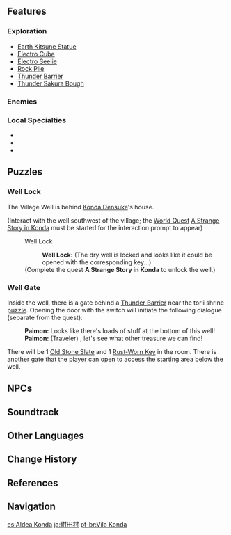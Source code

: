 {{Location Infobox
|image        = Konda Village.png
|type         = Subarea
|region       = Inazuma
|area         = Narukami Island
}}
{{Description|The simple and peaceful Konda Village has long been the premier place for the Shogunate's dye production purposes.<br />But due to the [[Sakoku Decree]] and war, this village seems to have aged prematurely...|[[Expedition]] description}}
{{Location Intro|{{Lang|'''Konda Village'''|ja=紺田村|ja_rm=Konda-mura}}|description=<p>A quaint village, it is known for its signature dish, [[Konda Cuisine]].</p>}}

==Features==
===Exploration===
*[[Earth Kitsune Statue]]
*[[Electro Cube]]
*[[Electro Seelie]]
*[[Rock Pile]]
*[[Thunder Barrier]]
*[[Thunder Sakura Bough]]

===Enemies===
{{Column|2|
* {{Enemy List|Crackling Axe Mitachurl;Electro Hilichurl Grenadier;Electro Slime;Electro Samachurl;Hilichurl;Hilichurl Fighter;Nobushi: Hitsukeban;Nobushi: Jintouban;Treasure Hoarders: Scout;Treasure Hoarders: Electro Potioneer;Treasure Hoarders: Pyro Potioneer|x=0}}
}}

===Local Specialties===
*{{Item|Naku Weed}}
*{{Item|Onikabuto}}
*{{Item|Sakura Bloom}}

==Puzzles==
===Well Lock===
The Village Well is behind [[Konda Densuke]]'s house.
{{Dialogue start}}
;(Interact with the well southwest of the village; the [[World Quest]] [[A Strange Story in Konda]] must be started for the interaction prompt to appear)
:{{DIcon}} Well Lock
::'''Well Lock:''' (The dry well is locked and looks like it could be opened with the corresponding key...)
:;(Complete the quest '''A Strange Story in Konda''' to unlock the well.)
{{Dialogue end}}

===Well Gate===
Inside the well, there is a gate behind a [[Thunder Barrier]] near the torii shrine [[A Strange Story in Konda#Puzzle|puzzle]]. Opening the door with the switch will initiate the following dialogue (separate from the quest):
{{Dialogue start}}
:'''Paimon:''' Looks like there's loads of stuff at the bottom of this well!
:'''Paimon:''' (Traveler)<!--username-->, let's see what other treasure we can find!
{{Dialogue end}}
There will be 1 [[Old Stone Slate]] and 1 [[Rust-Worn Key]] in the room. There is another gate that the player can open to access the starting area below the well.

==NPCs==
{{column|2|
* [[Konda Densuke]] &mdash; Village Chief
* [[Futaba]]
* [[Imatani Saburou]]
* [[Saimon Eri]]
* [[Saimon Katsumi]]
* [[Saimon Jirou]] (after completing [[The Farmer's Treasure]])
* [[Takeru]]
* [[Tejima]]
* [[Yasuda]]
* [[Shinozuka]]
}}

==Soundtrack==
{{Soundtracks by Category Table|Konda Village Soundtracks|header=Konda Village}}

==Other Languages==
{{Other Languages
|en      = Konda Village
|zhs     = 绀田村
|zhs_rm  = Gàntián-cūn
|zht     = 紺田村
|zht_rm  = Gàntián-cūn
|zh_tl   = Konda Village{{Sino|zh|ja}}
|ja      = {{Rubi|紺|こん|田|だ|村|むら}}
|ja_rm   = Konda-mura<ref>[[Map]], Label: Konda Village (Japanese)</ref>
|ja_tl   = Konda Village
|ja_note = "Konda" literally means "Navy Blue {{w|Field (agriculture)|Field}}."
|ko      = 콘다 마을
|ko_rm   = Konda Ma'eul
|ko_tl   = Konda Village
|es      = Aldea Konda
|es_tl   = Konda Village
|fr      = Village de Konda
|fr_tl   = Konda Village
|ru      = Деревня Конда
|ru_tl   = Konda Village
|th      = Konda Village
|vi      = Làng Konda
|vi_tl   = Konda Village
|de      = Dorf Konda
|de_tl   = Konda Village
|id      = Konda Village
|pt      = Vila Konda
|pt_tl   = Konda Village
}}

==Change History==
{{Change History|2.0}}

==References==
{{Reflist}}

==Navigation==
{{Area Navbox|Inazuma}}

[[es:Aldea Konda]]
[[ja:紺田村]]
[[pt-br:Vila Konda]]